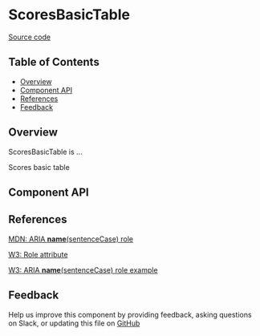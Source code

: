 
# ScoresBasicTable

[Source code](<https://github.com/leemonade/bubbles/tree/main/packages/components/common/ScoresBasicTable>)

## Table of Contents

<!-- START doctoc generated TOC please keep comment here to allow auto update -->
<!-- DON'T EDIT THIS SECTION, INSTEAD RE-RUN doctoc TO UPDATE -->

- [Overview](#overview)
- [Component API](#component-api)
- [References](#references)
- [Feedback](#feedback)

## Overview

ScoresBasicTable is ...

<ThemeProvider>
  <ScoresBasicTable>Scores basic table</ScoresBasicTable>
</ThemeProvider>

## Component API

<Preview>
  <Story id="organisms-common-scores-basic-table--playground" />
</Preview>

<Props of={ScoresBasicTable} />

## References

[MDN: ARIA **name**(sentenceCase) role](<https://developer.mozilla.org/en-US/docs/Web/Accessibility/ARIA/Roles/scores-basic-table_role>)

[W3: Role attribute](https://www.w3.org/WAI/PF/HTML/wiki/RoleAttribute)

[W3: ARIA **name**(sentenceCase) role example](<https://www.w3.org/TR/2016/WD-wai-aria-practices-1.1-20160317/examples/scores-basic-table/scores-basic-table.html>)

## Feedback

Help us improve this component by providing feedback, asking questions on Slack, or updating this file on
[GitHub](<https://github.com/leemonade/bubbles/edit/main/packages/components/common/ScoresBasicTable.mdx>)
